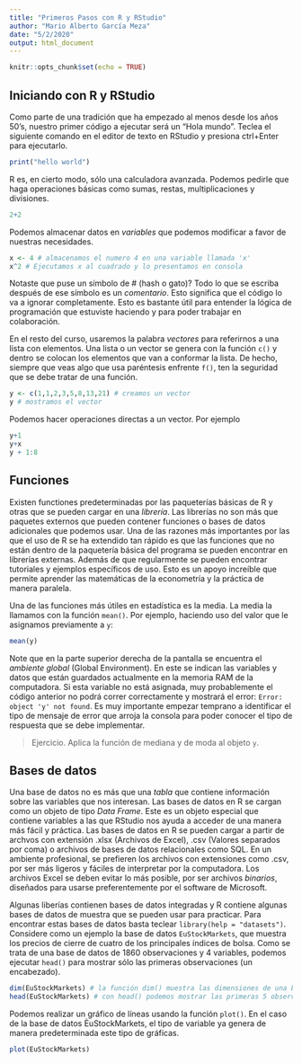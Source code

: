 ```yaml
---
title: "Primeros Pasos con R y RStudio"
author: "Mario Alberto García Meza"
date: "5/2/2020"
output: html_document
---
```


```r
knitr::opts_chunk$set(echo = TRUE)
```

## Iniciando con R y RStudio

Como parte de una tradición que ha empezado al menos desde los años 50's, nuestro primer código a ejecutar será un "Hola mundo". Teclea el siguiente comando en el editor de texto en RStudio y presiona ctrl+Enter para ejecutarlo.
```r
print("hello world")
```
R es, en cierto modo, sólo una calculadora avanzada. Podemos pedirle que haga operaciones básicas como sumas, restas, multiplicaciones y divisiones.

```r
2+2
```

Podemos almacenar datos en _variables_ que podemos modificar a favor de nuestras necesidades.

```r
x <- 4 # almacenamos el numero 4 en una variable llamada 'x'
x^2 # Ejecutamos x al cuadrado y lo presentamos en consola
```
Notaste que puse un símbolo de # (hash o gato)? Todo lo que se escriba después de ese símbolo es un _comentario_. Esto significa que el código lo va a ignorar completamente. Esto es bastante útil para entender la lógica de programación que estuviste haciendo y para poder trabajar en colaboración.

En el resto del curso, usaremos la palabra _vectores_ para referirnos a una lista con elementos. Una lista o un vector se genera con la función `c()` y dentro se colocan los elementos que van a conformar la lista. De hecho, siempre que veas algo que usa paréntesis enfrente `f()`, ten la seguridad que se debe tratar de una función.

```r
y <- c(1,1,2,3,5,8,13,21) # creamos un vector
y # mostramos el vector
```
Podemos hacer operaciones directas a un vector. Por ejemplo
```r
y+1
y+x
y + 1:8
```

## Funciones
Existen functiones predeterminadas por las paqueterías básicas de R y otras que se pueden cargar en una _librería_. Las librerías no son más que paquetes externos que pueden contener funciones o bases de datos adicionales que podemos usar. Una de las razones más importantes por las que el uso de R se ha extendido tan rápido es que las funciones que no están dentro de la paquetería básica del programa se pueden encontrar en librerías externas. Además de que regularmente se pueden encontrar tutoriales y ejemplos específicos de uso. Esto es un apoyo increíble que permite aprender las matemáticas de la econometría y la práctica de manera paralela.

Una de las funciones más útiles en estadística es la media. La media la llamamos con la función `mean()`. Por ejemplo, haciendo uso del valor que le asignamos previamente a `y`:

```r
mean(y)
```

Note que en la parte superior derecha de la pantalla se encuentra el _ambiente global_ (Global Environment). En este se indican las variables y datos que están guardados actualmente en la memoria RAM de la computadora. Si esta variable no está asignada, muy probablemente el código anterior no podrá correr correctamente y mostrará el error: `Error: object 'y' not found`. Es muy importante empezar temprano a identificar el tipo de mensaje de error que arroja la consola para poder conocer el tipo de respuesta que se debe implementar.

> Ejercicio. Aplica la función de mediana y de moda al objeto `y`.

## Bases de datos
Una base de datos no es más que una _tabla_ que contiene información sobre las variables que nos interesan. Las bases de datos en R se cargan como un objeto de tipo _Data Frame_. Este es un objeto especial que contiene variables a las que RStudio nos ayuda a acceder de una manera más fácil y práctica. Las bases de datos en R se pueden cargar a partir de archvos con extensión .xlsx (Archivos de Excel), .csv (Valores separados por coma) o archivos de bases de datos relacionales como SQL. En un ambiente profesional, se prefieren los archivos con extensiones como .csv, por ser más ligeros y fáciles de interpretar por la computadora. Los archivos Excel se deben evitar lo más posible, por ser archivos _binarios_, diseñados para usarse preferentemente por el software de Microsoft.

Algunas liberías contienen bases de datos integradas y R contiene algunas bases de datos de muestra que se pueden usar para practicar. Para encontrar estas bases de datos basta teclear `library(help = "datasets")`. Considere como un ejemplo la base de datos `EuStockMarkets`, que muestra los precios de cierre de cuatro de los principales índices de bolsa. Como se trata de una base de datos de 1860 observaciones y 4 variables, podemos ejecutar `head()` para mostrar sólo las primeras observaciones (un encabezado).
```r
dim(EuStockMarkets) # la función dim() muestra las dimensiones de una base de datos
head(EuStockMarkets) # con head() podemos mostrar las primeras 5 observaciones.
```
Podemos realizar un gráfico de líneas usando la función `plot()`. En el caso de la base de datos ÈuStockMarkets, el tipo de variable ya genera de manera predeterminada este tipo de gráficas.
```r
plot(EuStockMarkets)
```